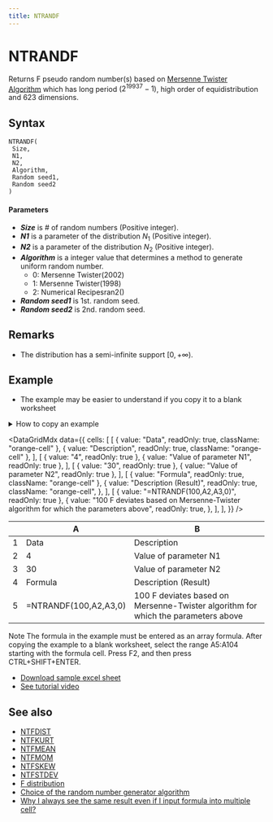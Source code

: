 ```yaml
---
title: NTRANDF
---
```



# NTRANDF

Returns F pseudo random number(s) based on [Mersenne Twister Algorithm](/docs/glossary#mersenne-twister-algorithm) which has long period ($2^{19937}-1$), high order of equidistribution and 623 dimensions.

## Syntax

```excel
NTRANDF(
 Size,
 N1,
 N2,
 Algorithm,
 Random seed1,
 Random seed2
)
```

#### Parameters

- **_Size_** is # of random numbers (Positive integer).
- **_N1_** is a parameter of the distribution $N_1$ (Positive integer).
- **_N2_** is a parameter of the distribution $N_2$ (Positive integer).
- **_Algorithm_** is a integer value that determines a method to generate uniform random number.
  - 0: Mersenne Twister(2002)
  - 1: Mersenne Twister(1998)
  - 2: Numerical Recipesran2()
- **_Random seed1_** is 1st. random seed.
- **_Random seed2_** is 2nd. random seed.

## Remarks

- The distribution has a semi-infinite support $[0,+\infty)$.

## Example

- The example may be easier to understand if you copy it to a blank worksheet

<details>
  <summary>How to copy an example</summary>

1.  Create a blank workbook or worksheet.
2.  Select the example in the Help topic.

    **Note**  Do not select the row or column headers.

    ![Selecting an example from Help](./../../../assets/functions/HowToCopy.png)

    Selecting an example from Help

3.  Press CTRL+C.
4.  In the worksheet, select cell A1, and press CTRL+V.
5.  To switch between viewing the results and viewing the formulas that return the results, press CTRL+` (grave accent), or on the **Tools** menu, point to **Formula Auditing**, and then click **Formula Auditing Mode**.

</details>

<DataGridMdx
  data={{
    cells: [
      [
        { value: "Data", readOnly: true, className: "orange-cell" },
        { value: "Description", readOnly: true, className: "orange-cell" },
      ],
      [
        { value: "4", readOnly: true },
        { value: "Value of parameter N1", readOnly: true },
      ],
      [
        { value: "30", readOnly: true },
        { value: "Value of parameter N2", readOnly: true },
      ],
      [
        { value: "Formula", readOnly: true, className: "orange-cell" },
        {
          value: "Description (Result)",
          readOnly: true,
          className: "orange-cell",
        },
      ],
      [
        { value: "=NTRANDF(100,A2,A3,0)", readOnly: true },
        {
          value:
            "100 F deviates based on Mersenne-Twister algorithm for which the parameters above",
          readOnly: true,
        },
      ],
    ],
  }}
/>

|     | A                     | B                                                                                 |
| --- | --------------------- | --------------------------------------------------------------------------------- |
| 1   | Data                  | Description                                                                       |
| 2   | 4                     | Value of parameter N1                                                             |
| 3   | 30                    | Value of parameter N2                                                             |
| 4   | Formula               | Description (Result)                                                              |
| 5   | =NTRANDF(100,A2,A3,0) | 100 F deviates based on Mersenne-Twister algorithm for which the parameters above |

Note The formula in the example must be entered as an array formula. After copying the example to a blank worksheet, select the range A5:A104 starting with the formula cell. Press F2, and then press CTRL+SHIFT+ENTER.

- [Download sample excel sheet](https://www.ntrand.com/files/NtRand1.zip)
- [See tutorial video](https://www.ntrand.com/files/SingleRandom_Demo.swf)

## See also

- [NTFDIST](../../02-distribution-functions/024-ntfdist.mdx)
- [NTFKURT](../../02-distribution-functions/026-ntfkurt.mdx)
- [NTFMEAN](../../02-distribution-functions/027-ntfmean.mdx)
- [NTFMOM](../../02-distribution-functions/028-ntfmom.mdx)
- [NTFSKEW](../../02-distribution-functions/029-ntfskew.mdx)
- [NTFSTDEV](../../02-distribution-functions/030-ntfstdev.mdx)
- [F distribution](../../../05-gallery-of-distributions/f-distribution.mdx)
- [Choice of the random number generator algorithm](/docs/glossary#choice-of-the-random-number-generator-algorithm)
- [Why I always see the same result even if I input formula into multiple cell?](https://www.ntrand.com/faq/#local_CtrlShiftEnter)
